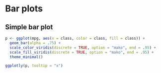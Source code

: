 # Bar plots

## Simple bar plot

```r
p <- ggplot(mpg, aes(x = class, color = class, fill = class)) +
  geom_bar(alpha = .75) +
  scale_color_viridis(discrete = TRUE, option = "mako", end = .95) +
  scale_fill_viridis(discrete = TRUE, option = "mako", end = .95) +
  theme_minimal()

ggplotly(p, tooltip = "x")
```